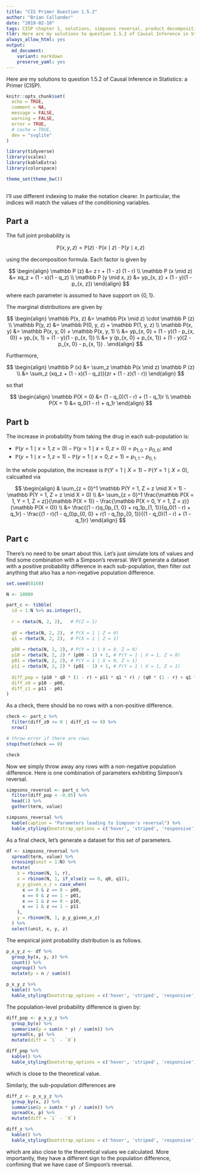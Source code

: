 ```yaml
---
title: "CIS Primer Question 1.5.2"
author: "Brian Callander"
date: "2019-02-10"
tags: CISP chapter 1, solutions, simpsons reversal, product decomposition
tldr: Here are my solutions to question 1.5.2 of Causal Inference in Statistics a Primer (CISP).
always_allow_html: yes
output: 
  md_document:
    variant: markdown
    preserve_yaml: yes
---
```


Here are my solutions to question 1.5.2 of Causal Inference in Statistics: a Primer (CISP).

<!--more-->

```r
knitr::opts_chunk$set(
  echo = TRUE,
  comment = NA,
  message = FALSE,
  warning = FALSE,
  error = TRUE,
  # cache = TRUE,
  dev = "svglite"
)

library(tidyverse)
library(scales)
library(kableExtra)
library(colorspace)

theme_set(theme_bw())
 
```

I'll use different indexing to make the notation clearer.  In particular, the indices will match the values of the conditioning variables.  

## Part a

The full joint probability is 

$$
\mathbb P(x, y, z)
=
\mathbb P (z) \cdot \mathbb P (x \mid z) \cdot \mathbb P (y \mid x, z)
$$

using the decomposition formula. Each factor is given by

$$
\begin{align}
  \mathbb P (z) 
  &=
  z r + (1 - z) (1 - r)
  \\
  \mathbb P (x \mid z) 
  &=
  xq_z + (1 - x)(1 - q_z)
  \\
  \mathbb P (y \mid x, z)
  &=
  yp_{x, z} + (1 - y)(1 - p_{x, z})
\end{align}
$$

where each parameter is assumed to have support on $\{0, 1\}$. 

The marginal distributions are given by

$$
\begin{align}
  \mathbb P(x, z)
  &=
  \mathbb P(x \mid z) \cdot \mathbb P (z)
  \\
  \mathbb P(y, z)
  &=
  \mathbb P(0, y, z) + \mathbb P(1, y, z)
  \\
  \mathbb P(x, y)
  &=
  \mathbb P(x, y, 0) + \mathbb P(x, y, 1)
  \\
  &=
  yp_{x, 0} + (1 - y)(1 - p_{x, 0})
  +
  yp_{x, 1} + (1 - y)(1 - p_{x, 1})
  \\
  &=
  y (p_{x, 0} + p_{x, 1})  + (1 - y)(2 - p_{x, 0} - p_{x, 1})
  .
\end{align}
$$

Furthermore,

$$
\begin{align}
  \mathbb P (x) 
  &=
  \sum_z \mathbb P(x \mid z) \mathbb P (z)
  \\
  &=
  \sum_z (xq_z + (1 - x)(1 - q_z))(zr + (1 - z)(1 - r))
\end{align}
$$

so that

$$
\begin{align}
  \mathbb P(X = 0)
  &=
  (1 - q_0)(1 - r) + (1 - q_1)r
  \\
  \mathbb P(X = 1)
  &=
  q_0(1 - r) + q_1r
\end{align}
$$

## Part b

The increase in probability from taking the drug in each sub-population is:

* $\mathbb P(y = 1 \mid x = 1, z = 0) - \mathbb P(y = 1 \mid x = 0, z = 0) = p_{1, 0} - p_{0, 0}$; and
* $\mathbb P(y = 1 \mid x = 1, z = 1) - \mathbb P(y = 1 \mid x = 0, z = 1) = p_{1, 1} - p_{0, 1}$.

In the whole population, the increase is $\mathbb P(Y = 1 \mid X = 1) - \mathbb P(Y = 1 \mid X = 0)$, calcualted via

$$
\begin{align}
  &
  \sum_{z = 0}^1 
  \mathbb P(Y = 1, Z = z \mid X = 1) - \mathbb P(Y = 1, Z = z \mid X = 0)
  \\
  &=
  \sum_{z = 0}^1 
  \frac{\mathbb P(X = 1, Y = 1, Z = z)}{\mathbb P(X = 1)} - \frac{\mathbb P(X = 0, Y = 1, Z = z)}{\mathbb P(X = 0)}
  \\
  &=
  \frac{(1 - r)q_0p_{1, 0} + rq_1p_{1, 1}}{q_0(1 - r) + q_1r} 
  - 
  \frac{(1 - r)(1 - q_0)p_{0, 0} + r(1 - q_1)p_{0, 1}}{(1 - q_0)(1 - r) + (1 - q_1)r}
\end{align}
$$

## Part c

There's no need to be smart about this. Let's just simulate lots of values and find some combination with a Simpson's reversal. We'll generate a dataset with a positive probability difference in each sub-population, then filter out anything that also has a non-negative population difference. 

```r
set.seed(8168)

N <- 10000

part_c <- tibble(
  id = 1:N %>% as.integer(),
  
  r = rbeta(N, 2, 2),   # P(Z = 1)
  
  q0 = rbeta(N, 2, 2),  # P(X = 1 | Z = 0)
  q1 = rbeta(N, 2, 2),  # P(X = 1 | Z = 1)
  
  p00 = rbeta(N, 2, 2), # P(Y = 1 | X = 0, Z = 0)
  p10 = rbeta(N, 2, 2) * (p00 - 1) + 1, # P(Y = 1 | X = 1, Z = 0)
  p01 = rbeta(N, 2, 2), # P(Y = 1 | X = 0, Z = 1)
  p11 = rbeta(N, 2, 2) * (p01 - 1) + 1, # P(Y = 1 | X = 1, Z = 1)
  
  diff_pop = (p10 * q0 * (1 - r) + p11 * q1 * r) / (q0 * (1 - r) + q1 * r) - (p00 * (1 - q0) * (1 - r) + p01 * (1 - q1) * r) / ((1 - q0) * (1 - r) + (1 - q1) * r),
  diff_z0 = p10 - p00,
  diff_z1 = p11 - p01
) 
```

As a check, there should be no rows with a non-positive difference.

```r
check <- part_c %>% 
  filter(diff_z0 <= 0 | diff_z1 <= 0) %>% 
  nrow()

# throw error if there are rows
stopifnot(check == 0)

check
```

Now we simply throw away any rows with a non-negative population difference. Here is one combination of parameters exhibiting Simpson's reversal.

```r
simpsons_reversal <- part_c %>% 
  filter(diff_pop < -0.05) %>% 
  head(1) %>% 
  gather(term, value)
```

```r
simpsons_reversal %>% 
  kable(caption = "Parameters leading to Simpson's reversal") %>% 
  kable_styling(bootstrap_options = c('hover', 'striped', 'responsive'))
```

As a final check, let's generate a dataset for this set of parameters.

```r
df <- simpsons_reversal %>% 
  spread(term, value) %>% 
  crossing(unit = 1:N) %>% 
  mutate(
    z = rbinom(N, 1, r),
    x = rbinom(N, 1, if_else(z == 0, q0, q1)),
    p_y_given_x_z = case_when(
      x == 0 & z == 0 ~ p00,
      x == 0 & z == 1 ~ p01,
      x == 1 & z == 0 ~ p10,
      x == 1 & z == 1 ~ p11
    ),
    y = rbinom(N, 1, p_y_given_x_z)
  ) %>% 
  select(unit, x, y, z)

```

The empirical joint probability distribution is as follows.

```r
p_x_y_z <- df %>% 
  group_by(x, y, z) %>% 
  count() %>% 
  ungroup() %>% 
  mutate(p = n / sum(n))

```

```r
p_x_y_z %>% 
  kable() %>% 
  kable_styling(bootstrap_options = c('hover', 'striped', 'responsive'))
```

The population-level probability difference is given by:


```r
diff_pop <- p_x_y_z %>% 
  group_by(x) %>% 
  summarise(p = sum(n * y) / sum(n)) %>% 
  spread(x, p) %>%
  mutate(diff = `1` - `0`)

```


```r
diff_pop %>% 
  kable() %>% 
  kable_styling(bootstrap_options = c('hover', 'striped', 'responsive'))
```

which is close to the theoretical value.


Similarly, the sub-population differences are

```r
diff_z <- p_x_y_z %>% 
  group_by(x, z) %>% 
  summarise(p = sum(n * y) / sum(n)) %>% 
  spread(x, p) %>% 
  mutate(diff = `1` - `0`)
```

```r
diff_z %>% 
  kable() %>% 
  kable_styling(bootstrap_options = c('hover', 'striped', 'responsive'))
```

which are also close to the theoretical values we calculated. More importantly, they have a different sign to the population difference, confiming that we have case of Simpson's reversal.

